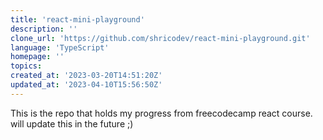 ```yaml
---
title: 'react-mini-playground'
description: ''
clone_url: 'https://github.com/shricodev/react-mini-playground.git'
language: 'TypeScript'
homepage: ''
topics:
created_at: '2023-03-20T14:51:20Z'
updated_at: '2023-04-10T15:56:50Z'
---
```


This is the repo that holds my progress from freecodecamp react course. will
update this in the future ;)
